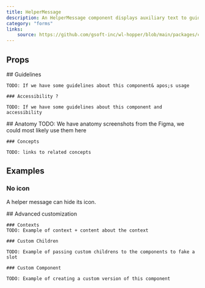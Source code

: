```yaml
---
title: HelperMessage
description: An HelperMessage component displays auxiliary text to guide users in the interface.
category: "forms"
links:
    source: https://github.com/gsoft-inc/wl-hopper/blob/main/packages/components/src/helpMessage/src/HelpMessage.tsx
---
```


<Example src="HelperMessage/docs/preview" isOpen />

## Props

<PropTable component="HelperMessage" />

<FeatureFlag flag="next">
    ## Guidelines

    TODO: If we have some guidelines about this component& apos;s usage

    ### Accessibility ?

    TODO: If we have some guidelines about this component and accessibility
</FeatureFlag>

<FeatureFlag flag="rc">
    ## Anatomy
    TODO: We have anatomy screenshots from the Figma, we could most likely use them here

    ### Concepts

    TODO: links to related concepts
</FeatureFlag>

## Examples

### No icon

A helper message can hide its icon.

<Example src="HelperMessage/docs/noicon" />

<FeatureFlag flag="next">
    ## Advanced customization

    ### Contexts
    TODO: Example of context + content about the context

    ### Custom Children

    TODO: Example of passing custom childrens to the components to fake a slot

    ### Custom Component

    TODO: Example of creating a custom version of this component
</FeatureFlag>
